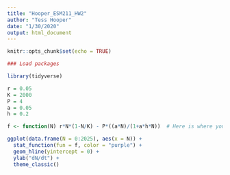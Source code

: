 ```yaml
---
title: "Hooper_ESM211_HW2"
author: "Tess Hooper"
date: "1/30/2020"
output: html_document
---
```


```r
knitr::opts_chunk$set(echo = TRUE)

### Load packages 

library(tidyverse)
```

```r


r = 0.05
K = 2000
P = 4
a = 0.05
h = 0.2

f <- function(N) r*N*(1-N/K) - P*((a*N)/(1+a*h*N))  # Here is where you define the function

ggplot(data.frame(N = 0:2025), aes(x = N)) +
  stat_function(fun = f, color = "purple") +
  geom_hline(yintercept = 0) +
  ylab("dN/dt") +
  theme_classic()




```

